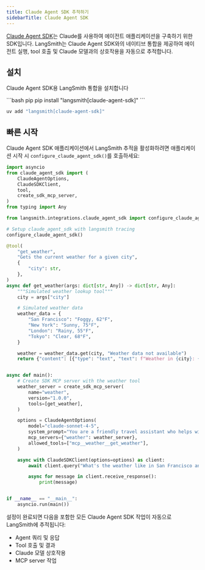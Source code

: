 ```yaml
---
title: Claude Agent SDK 추적하기
sidebarTitle: Claude Agent SDK
---
```


[Claude Agent SDK](https://docs.claude.com/en/api/agent-sdk/overview)는 Claude를 사용하여 에이전트 애플리케이션을 구축하기 위한 SDK입니다. LangSmith는 Claude Agent SDK와의 네이티브 통합을 제공하여 에이전트 실행, tool 호출 및 Claude 모델과의 상호작용을 자동으로 추적합니다.

## 설치

Claude Agent SDK용 LangSmith 통합을 설치합니다

<CodeGroup>
```bash pip
pip install "langsmith[claude-agent-sdk]"
```

```bash uv
uv add "langsmith[claude-agent-sdk]"
```
</CodeGroup>

## 빠른 시작

Claude Agent SDK 애플리케이션에서 LangSmith 추적을 활성화하려면 애플리케이션 시작 시 `configure_claude_agent_sdk()`를 호출하세요:

```python
import asyncio
from claude_agent_sdk import (
    ClaudeAgentOptions,
    ClaudeSDKClient,
    tool,
    create_sdk_mcp_server,
)
from typing import Any

from langsmith.integrations.claude_agent_sdk import configure_claude_agent_sdk

# Setup claude_agent_sdk with langsmith tracing
configure_claude_agent_sdk()

@tool(
    "get_weather",
    "Gets the current weather for a given city",
    {
        "city": str,
    },
)
async def get_weather(args: dict[str, Any]) -> dict[str, Any]:
    """Simulated weather lookup tool"""
    city = args["city"]

    # Simulated weather data
    weather_data = {
        "San Francisco": "Foggy, 62°F",
        "New York": "Sunny, 75°F",
        "London": "Rainy, 55°F",
        "Tokyo": "Clear, 68°F",
    }

    weather = weather_data.get(city, "Weather data not available")
    return {"content": [{"type": "text", "text": f"Weather in {city}: {weather}"}]}


async def main():
    # Create SDK MCP server with the weather tool
    weather_server = create_sdk_mcp_server(
        name="weather",
        version="1.0.0",
        tools=[get_weather],
    )

    options = ClaudeAgentOptions(
        model="claude-sonnet-4-5",
        system_prompt="You are a friendly travel assistant who helps with weather information.",
        mcp_servers={"weather": weather_server},
        allowed_tools=["mcp__weather__get_weather"],
    )

    async with ClaudeSDKClient(options=options) as client:
        await client.query("What's the weather like in San Francisco and Tokyo?")

        async for message in client.receive_response():
            print(message)


if __name__ == "__main__":
    asyncio.run(main())
```

설정이 완료되면 다음을 포함한 모든 Claude Agent SDK 작업이 자동으로 LangSmith에 추적됩니다:
- Agent 쿼리 및 응답
- Tool 호출 및 결과
- Claude 모델 상호작용
- MCP server 작업